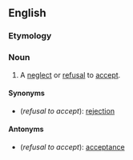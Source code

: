 ==English==

===Etymology===
{{prefix|non|acceptance}}

===Noun===
{{en-noun}}

# A [[neglect]] or [[refusal]] to [[accept]].

====Synonyms====
*(''refusal to accept''): [[rejection]]

====Antonyms====
*(''refusal to accept''): [[acceptance]]